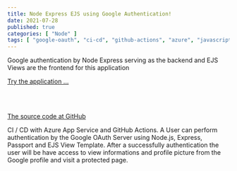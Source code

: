 ```yaml
---
title: Node Express EJS using Google Authentication!
date: 2021-07-28
published: true
categories: [ "Node" ]
tags: [ "google-oauth", "ci-cd", "github-actions", "azure", "javascript", "ejs" ]
---
```


Google authentication by Node Express serving as the backend and EJS Views are the frontend for this application

<a href="https://pso-express-auth-ejs-goog.azurewebsites.net" target="_blank" title="Authentication by Google and Node.js">Try the application ...</a>

<br /><br />

<a href="https://github.com/persteenolsen/express-oauth-ejs" target="_blank">The source code at GitHub</a>

CI / CD with Azure App Service and GitHub Actions. A User can perform authentication by the Google OAuth Server using Node.js, Express, Passport and EJS View Template. After a successfully authentication the user will be have access to view informations and profile picture from the Google profile and visit a protected page.




